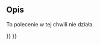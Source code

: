 <languages/>

{{Docnav/pl
|[[Std_MacroStepOver/pl|Krok dalej]]
|[[Std_ToggleBreakpoint/pl|Przełącz punkt przerwania]]
|[[Std_Macro_Menu/pl|Std: Menu Makrodefinicje]]
|IconL=
|IconR=
|IconC=Freecad.svg
}}

<!--Empty=1 to suppress icon-->
{{GuiCommand/pl
|Name=Std MacroStepInto
|Name/pl=Std: Wejdź do
|MenuLocation=Makrodefinicje → Wejdź do
|Workbenches=wszystkie
|Shortcut={{KEY|F11}}
|SeeAlso=[[Std_MacroStepOver/pl|Krok dalej]], [[Std_ToggleBreakpoint/pl|Przełącz punkt przerwania]]
}}

<span id="Description"></span>
==Opis==

To polecenie w tej chwili nie działa.


{{Docnav/pl
|[[Std_MacroStepOver/pl|Krok dalej]]
|[[Std_ToggleBreakpoint/pl|Przełącz punkt przerwania]]
|[[Std_Macro_Menu/pl|Std: Menu Makrodefinicje]]
|IconL=
|IconR=
|IconC=Freecad.svg
}}

{{Std_Base_navi{{#translation:}}}}
{{Userdocnavi{{#translation:}}}}